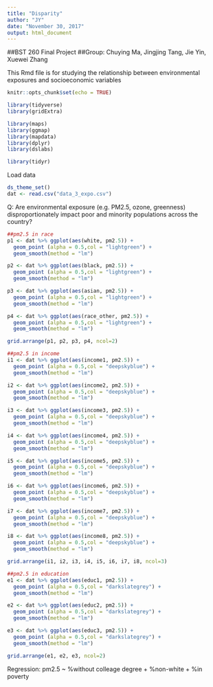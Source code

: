 ```yaml
---
title: "Disparity"
author: "JY"
date: "November 30, 2017"
output: html_document
---
```


##BST 260 Final Project
##Group: Chuying Ma, Jingjing Tang, Jie Yin, Xuewei Zhang

This Rmd file is for studying the relationship between environmental exposures and socioeconomic variables


```r
knitr::opts_chunk$set(echo = TRUE)
```

```r
library(tidyverse)
library(gridExtra)

library(maps)
library(ggmap)
library(mapdata)
library(dplyr)
library(dslabs)

library(tidyr)
```

Load data
```r
ds_theme_set()
dat <- read.csv("data_3_expo.csv")
```

Q: Are environmental exposure (e.g. PM2.5, ozone, greenness) disproportionately impact poor and minority populations across the country?

```r
##pm2.5 in race
p1 <- dat %>% ggplot(aes(white, pm2.5)) +
  geom_point (alpha = 0.5,col = "lightgreen") +
  geom_smooth(method = "lm")

p2 <- dat %>% ggplot(aes(black, pm2.5)) +
  geom_point (alpha = 0.5,col = "lightgreen") +
  geom_smooth(method = "lm")

p3 <- dat %>% ggplot(aes(asian, pm2.5)) +
  geom_point (alpha = 0.5,col = "lightgreen") +
  geom_smooth(method = "lm")

p4 <- dat %>% ggplot(aes(race_other, pm2.5)) +
  geom_point (alpha = 0.5,col = "lightgreen") +
  geom_smooth(method = "lm")

grid.arrange(p1, p2, p3, p4, ncol=2)
```

```r
##pm2.5 in income
i1 <- dat %>% ggplot(aes(income1, pm2.5)) +
  geom_point (alpha = 0.5,col = "deepskyblue") +
  geom_smooth(method = "lm")

i2 <- dat %>% ggplot(aes(income2, pm2.5)) +
  geom_point (alpha = 0.5,col = "deepskyblue") +
  geom_smooth(method = "lm")

i3 <- dat %>% ggplot(aes(income3, pm2.5)) +
  geom_point (alpha = 0.5,col = "deepskyblue") +
  geom_smooth(method = "lm")

i4 <- dat %>% ggplot(aes(income4, pm2.5)) +
  geom_point (alpha = 0.5,col = "deepskyblue") +
  geom_smooth(method = "lm")

i5 <- dat %>% ggplot(aes(income5, pm2.5)) +
  geom_point (alpha = 0.5,col = "deepskyblue") +
  geom_smooth(method = "lm")

i6 <- dat %>% ggplot(aes(income6, pm2.5)) +
  geom_point (alpha = 0.5,col = "deepskyblue") +
  geom_smooth(method = "lm")

i7 <- dat %>% ggplot(aes(income7, pm2.5)) +
  geom_point (alpha = 0.5,col = "deepskyblue") +
  geom_smooth(method = "lm")

i8 <- dat %>% ggplot(aes(income8, pm2.5)) +
  geom_point (alpha = 0.5,col = "deepskyblue") +
  geom_smooth(method = "lm")

grid.arrange(i1, i2, i3, i4, i5, i6, i7, i8, ncol=3)
```

```r
##pm2.5 in education
e1 <- dat %>% ggplot(aes(educ1, pm2.5)) +
  geom_point (alpha = 0.5,col = "darkslategrey") +
  geom_smooth(method = "lm")

e2 <- dat %>% ggplot(aes(educ2, pm2.5)) +
  geom_point (alpha = 0.5,col = "darkslategrey") +
  geom_smooth(method = "lm")

e3 <- dat %>% ggplot(aes(educ3, pm2.5)) +
  geom_point (alpha = 0.5,col = "darkslategrey") +
  geom_smooth(method = "lm")

grid.arrange(e1, e2, e3, ncol=2)
```

Regression: pm2.5 ~ %without colleage degree + %non-white + %in poverty












